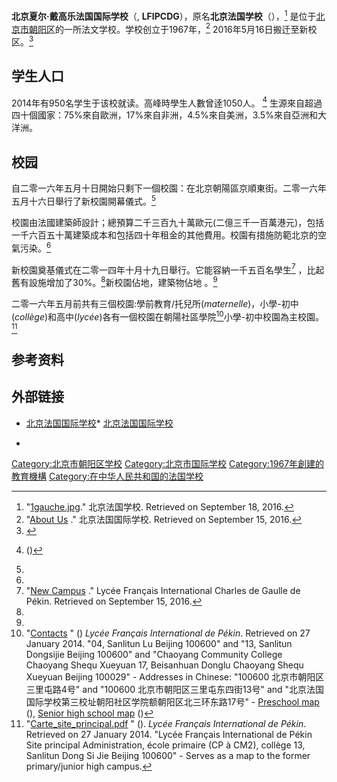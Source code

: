 {{Infobox school
|name = 北京法国国际学校
|native_name = {{lang|fr|Lycée Français International Charles de Gaulle de Pékin}}
|image = Lycée Français International Charles de Gaulle de Pékin (20220222114507).jpg
|alt = 
|caption = 位于新锦路的校门
|country = {{PRC}}
|location = [[北京市|北京市]][[朝阳区|朝阳区]][[崔各庄地区|崔各庄地区]]新锦路与来广营东路交叉口北100米
|coordinates = {{coord|40.02495|116.52341|display=inline,title}}
|type = 国际学校
|motto = 
|established = 1967年
|superintendent = 
|principal = 
|faculty = 
|grades = 
|enrollment = 
|campus_size = 
|campus_type = 
|colors = 
|team_name = 
|newspaper = 
|communities = 
|feeders = 
|website = 
|footnotes = 
}}
'''北京夏尔·戴高乐法国国际学校'''（{{lang-fr|'''Lycée Français International Charles de Gaulle de Pékin'''}}, '''LFIPCDG'''），原名'''北京法国学校'''（{{lang-fr|'''Lycée Français de Pékin'''}}），<ref>"[https://web.archive.org/web/20010203155300fw_/http://www.lfp.com.cn/images/1gauche.jpg 1gauche.jpg]." 北京法国学校. Retrieved on September 18, 2016.</ref> 是位于[[北京市|北京市]][[朝阳区_(北京市)|朝阳区]]的一所法文学校。学校创立于1967年，<ref name=About>"[http://www.lfip.net.cn/AboutUs About Us] {{Wayback|url=http://www.lfip.net.cn/AboutUs |date=20160918181955 }}." 北京法国国际学校. Retrieved on September 15, 2016.</ref> 2016年5月16日搬迁至新校区。<ref name=Inaug>{{cite web|url=http://french.peopledaily.com.cn/n3/2016/0516/c31357-9058447.html|title=Inauguration du Lycée français international à Beijing|publisher=''[[People's_Daily|People's Daily]]''|date=2016-05-16|accessdate=2016-09-16|archive-date=2016-09-24|archive-url=https://web.archive.org/web/20160924063330/http://french.peopledaily.com.cn/n3/2016/0516/c31357-9058447.html|dead-url=no}}</ref>

==学生人口==
2014年有950名学生于该校就读。高峰時學生人數曾逹1050人。
<ref name=smogscmp>{{cite web |author=Wu, Nan |url=http://www.scmp.com/news/china/article/1644063/how-beijings-new-french-school-aims-beat-smog |title=How Beijing's new French school aims to beat the smog |publisher=''[[South_China_Morning_Post|South China Morning Post]]'' |date=2014-11-20 |accessdate=2016-09-15 |deadurl=yes |archiveurl=https://www.webcitation.org/6kWzhlYTi?url=http://www.scmp.com/news/china/article/1644063/how-beijings-new-french-school-aims-beat-smog |archivedate=2016-09-15 }} ()</ref>
生源來自超過四十個國家：75%來自歐洲，17%來自非洲，4.5%來自美洲，3.5%來自亞洲和大洋洲。

==校园==
自二零一六年五月十日開始只剩下一個校園：在北京朝陽區京順東街。二零一六年五月十六日舉行了新校園開幕儀式。<ref name=Inaug/>

校園由法國建築師{{link-fr|Jacques Ferrier|Jacques Ferrier}}設計；總預算二千三百九十萬歐元(二億三千一百萬港元)，包括一千六百五十萬建築成本和包括四十年租金的其他費用。校園有措施防範北京的空氣污染。<ref name=smogscmp/>

新校園奠基儀式在二零一四年十月十九日舉行。它能容納一千五百名學生<ref name=NewcampusLFIP>"[http://www.lfip.net.cn/new-campus New Campus] {{Wayback|url=http://www.lfip.net.cn/new-campus |date=20170510081213 }}." Lycée Français International Charles de Gaulle de Pékin. Retrieved on September 15, 2016.</ref> ，比起舊有設施增加了30%。<ref name=smogscmp/>新校園佔地{{convert|37000|sqm|sqft}}，建築物佔地{{convert|21000|sqm|sqft}} 。<ref name=NewcampusLFIP/>

二零一六年五月前共有三個校園:學前教育/托兒所(''maternelle'')，小學-初中(''collège'')和高中(''lycée'')各有一個校園在朝陽社區學院<ref>"[http://www.lfip.net.cn/index.php?page=les-coordonnees Contacts] {{Webarchive|url=https://archive.is/20140127182255/http://www.lfip.net.cn/index.php?page=les-coordonnees |date=2014-01-27 }}" () ''Lycée Français International de Pékin''. Retrieved on 27 January 2014. "04, Sanlitun Lu Beijing 100600" and "13, Sanlitun Dongsijie Beijing 100600" and "Chaoyang Community College Chaoyang Shequ Xueyuan 17, Beisanhuan Donglu Chaoyang Shequ Xueyuan Beijing 100029" - Addresses in Chinese: "100600 北京市朝阳区三里屯路4号" and "100600 北京市朝阳区三里屯东四街13号" and "北京法国国际学校第三校址朝阳社区学院额朝阳区北三环东路17号" - [http://www.lfip.net.cn/uploads/contacts_DATA/carte_maternelle.pdf Preschool map] {{WebCite|url=https://www.webcitation.org/6Mwe0rZgQ?url=http://www.lfip.net.cn/uploads/contacts_DATA/carte_maternelle.pdf |date=20140127182706 |dateformat=iso }}(), [http://www.lfip.net.cn/uploads/contacts_DATA/carte_lycee_3eme_site.pdf Senior high school map] {{WebCite|url=https://www.webcitation.org/6Mx331iiC?url=http://www.lfip.net.cn/uploads/contacts_DATA/carte_lycee_3eme_site.pdf |date=20140128004921 |dateformat=iso }}()</ref>小學-初中校園為主校園。<ref>"[http://www.lfip.net.cn/uploads/contacts_DATA/Carte_site_principal.pdf Carte_site_principal.pdf] {{WebCite|url=https://www.webcitation.org/6Mwe7YQvb?url=http://www.lfip.net.cn/uploads/contacts_DATA/Carte_site_principal.pdf |date=20140127182845 |dateformat=iso }}" (). ''Lycée Français International de Pékin''. Retrieved on 27 January 2014. "Lycée Français International de Pékin Site principal Administration, école primaire (CP à CM2), collège 13, Sanlitun Dong Si Jie Beijing 100600" - Serves as a map to the former primary/junior high campus.</ref>

==参考资料==
{{reflist}}

==外部链接==
* {{en icon}} [https://web.archive.org/web/20160822214059/http://www.lfip.net.cn/HOMEENG 北京法国国际学校]* {{fr icon}} [http://www.lfip.net.cn/ 北京法国国际学校]{{Wayback|url=http://www.lfip.net.cn/HOMEENG |date=20160822214059 }}
* {{wayback|http://www.lfp.com.cn|title=北京法国学校}}
{{在北京的国际学校}}
[[Category:北京市朝阳区学校|Category:北京市朝阳区学校]]
[[Category:北京市国际学校|Category:北京市国际学校]]
[[Category:1967年創建的教育機構|Category:1967年創建的教育機構]]
[[Category:在中华人民共和国的法国学校|Category:在中华人民共和国的法国学校]]
